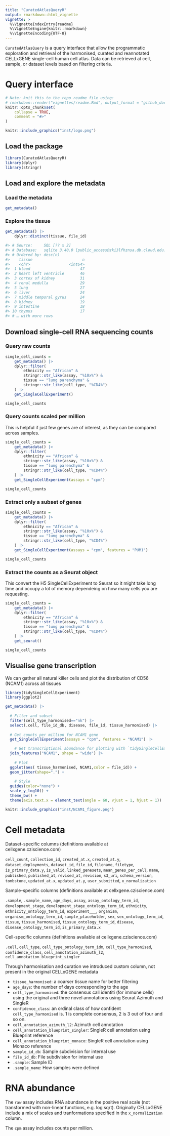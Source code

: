 ```yaml
---
title: "CuratedAtlasQueryR"
output: rmarkdown::html_vignette
vignette: >
  %\VignetteIndexEntry{readme}
  %\VignetteEngine{knitr::rmarkdown}
  %\VignetteEncoding{UTF-8}
---
```


`CuratedAtlasQuery` is a query interface that allow the programmatic exploration and retrieval of the harmonised, curated and reannotated CELLxGENE single-cell human cell atlas. Data can be retrieved at cell, sample, or dataset levels based on filtering criteria. 

# Query interface

```r
# Note: knit this to the repo readme file using:
# rmarkdown::render("vignettes/readme.Rmd", output_format = "github_document", output_dir = getwd())
knitr::opts_chunk$set(
    collapse = TRUE,
    comment = "#>"
)
```

```r
knitr::include_graphics("inst/logo.png")
```

## Load the package

```r
library(CuratedAtlasQueryR)
library(dplyr)
library(stringr)
```

## Load and explore the metadata

### Load the metadata

```r
get_metadata()
```

### Explore the tissue 

```r
get_metadata() |>
    dplyr::distinct(tissue, file_id) 
```

```r
#> # Source:     SQL [?? x 2]
#> # Database:   sqlite 3.40.0 [public_access@zki3lfhznsa.db.cloud.edu.au:5432/metadata]
#> # Ordered by: desc(n)
#>    tissue                      n
#>    <chr>                 <int64>
#>  1 blood                      47
#>  2 heart left ventricle       46
#>  3 cortex of kidney           31
#>  4 renal medulla              29
#>  5 lung                       27
#>  6 liver                      24
#>  7 middle temporal gyrus      24
#>  8 kidney                     19
#>  9 intestine                  18
#> 10 thymus                     17
#> # … with more rows
```


## Download single-cell RNA sequencing counts 

### Query raw counts

```r

single_cell_counts = 
	get_metadata() |>
    dplyr::filter(
        ethnicity == "African" &
        stringr::str_like(assay, "%10x%") &
        tissue == "lung parenchyma" &
        stringr::str_like(cell_type, "%CD4%")
    ) |>
    get_SingleCellExperiment()

single_cell_counts
```

### Query counts scaled per million

This is helpful if just few genes are of interest, as they can be compared across samples.

```r
single_cell_counts = 
	get_metadata() |>
    dplyr::filter(
        ethnicity == "African" &
        stringr::str_like(assay, "%10x%") &
        tissue == "lung parenchyma" &
        stringr::str_like(cell_type, "%CD4%")
    ) |>
    get_SingleCellExperiment(assays = "cpm")

single_cell_counts
```

### Extract only a subset of genes

```r
single_cell_counts = 
	get_metadata() |>
    dplyr::filter(
        ethnicity == "African" &
        stringr::str_like(assay, "%10x%") &
        tissue == "lung parenchyma" &
        stringr::str_like(cell_type, "%CD4%")
    ) |>
    get_SingleCellExperiment(assays = "cpm", features = "PUM1")

single_cell_counts
```

### Extract the counts as a Seurat object

This convert the H5 SingleCellExperiment to Seurat so it might take long time and occupy a lot of memory dependeing on how many cells you are requesting.


```r
single_cell_counts = 
	get_metadata() |>
    dplyr::filter(
        ethnicity == "African" &
        stringr::str_like(assay, "%10x%") &
        tissue == "lung parenchyma" &
        stringr::str_like(cell_type, "%CD4%")
    ) |>
    get_seurat()

single_cell_counts
```

## Visualise gene transcription

We can gather all natural killer cells and plot the distribution of CD56 (NCAM1) across all tissues

```r
library(tidySingleCellExperiment)
library(ggplot2)

get_metadata() |> 
    
  # Filter and subset
  filter(cell_type_harmonised=="nk") |> 
  select(.cell, file_id_db, disease, file_id, tissue_harmonised) |> 
  
  # Get counts per million for NCAM1 gene 
  get_SingleCellExperiment(assays = "cpm", features = "NCAM1") |> 

	# Get transcriptional abundance for plotting with `tidySingleCellExperiment`
  join_features("NCAM1", shape = "wide") |> 
	
	# Plot
  ggplot(aes( tissue_harmonised, NCAM1,color = file_id)) +
  geom_jitter(shape=".") +
	
	# Style
  guides(color="none") +
  scale_y_log10() +
  theme_bw() +
  theme(axis.text.x = element_text(angle = 60, vjust = 1, hjust = 1))

```

```r
knitr::include_graphics("inst/NCAM1_figure.png")
```

# Cell metadata

Dataset-specific columns (definitions available at cellxgene.cziscience.com)

`cell_count`, `collection_id`, `created_at.x`, `created_at.y`, `dataset_deployments`, `dataset_id`, `file_id`, `filename`, `filetype`, `is_primary_data.y`, `is_valid`, `linked_genesets`, `mean_genes_per_cell`, `name`, `published`, `published_at`, `revised_at`, `revision`, `s3_uri`, `schema_version`, `tombstone`, `updated_at.x`, `updated_at.y`, `user_submitted`, `x_normalization`

Sample-specific columns (definitions available at cellxgene.cziscience.com)

`.sample`, `.sample_name`, `age_days`, `assay`, `assay_ontology_term_id`, `development_stage`, `development_stage_ontology_term_id`, `ethnicity`, `ethnicity_ontology_term_id`, `experiment___`, `organism`, `organism_ontology_term_id`, `sample_placeholder`, `sex`, `sex_ontology_term_id`, `tissue`, `tissue_harmonised`, `tissue_ontology_term_id`, `disease`, `disease_ontology_term_id`, `is_primary_data.x`

Cell-specific columns (definitions available at cellxgene.cziscience.com)

`.cell`, `cell_type`, `cell_type_ontology_term_idm`, `cell_type_harmonised`, `confidence_class`, `cell_annotation_azimuth_l2`, `cell_annotation_blueprint_singler` 

Through harmonisation and curation we introduced custom column, not present in the original CELLxGENE metadata

- `tissue_harmonised`: a coarser tissue name for better filtering
- `age_days`: the number of days corresponding to the age
- `cell_type_harmonised`: the consensus call identiti (for immune cells) using the original and three novel annotations using Seurat Azimuth and SingleR
- `confidence_class`: an ordinal class of how confident `cell_type_harmonised` is. 1 is complete consensus, 2 is 3 out of four and so on.             
- `cell_annotation_azimuth_l2`: Azimuth cell annotation
- `cell_annotation_blueprint_singler`: SingleR cell annotation using Blueprint reference
- `cell_annotation_blueprint_monaco`: SingleR cell annotation using Monaco reference
- `sample_id_db`: Sample subdivision for internal use
- `file_id_db`: File subdivision for internal use
- `.sample`: Sample ID
- `.sample_name`: How samples were defined

# RNA abundance

The `raw` assay includes RNA abundance in the positive real scale (not transformed with non-linear functions, e.g. log sqrt). Originally CELLxGENE include a mix of scales and tranformations specified in the `x_normalization` column.

The `cpm` assay includes counts per million.
